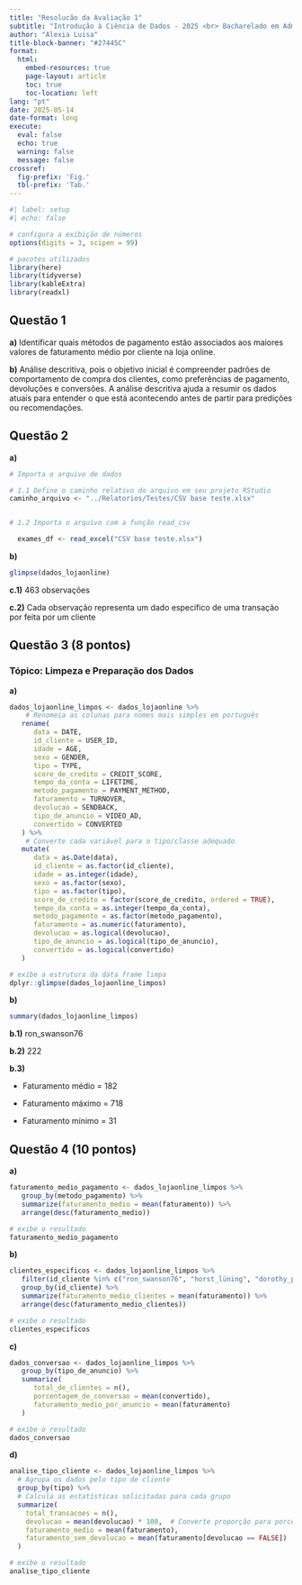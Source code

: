 ```yaml
---
title: "Resolucão da Avaliação 1"
subtitle: "Introdução à Ciência de Dados - 2025 <br> Bacharelado em Administração"
author: "Alexia Luisa"
title-block-banner: "#27445C"
format:
  html:
    embed-resources: true
    page-layout: article
    toc: true
    toc-location: left
lang: "pt"
date: 2025-05-14
date-format: long
execute: 
  eval: false
  echo: true
  warning: false
  message: false
crossref:
  fig-prefix: 'Fig.'
  tbl-prefix: 'Tab.'
---
```



```r
#| label: setup
#| echo: false

# configura a exibição de números
options(digits = 3, scipen = 99)

# pacotes utilizados
library(here)
library(tidyverse)
library(kableExtra)
library(readxl)
```



## Questão 1 


**a)** Identificar quais métodos de pagamento estão associados aos maiores valores de faturamento médio por cliente na loja online.

**b)** Análise descritiva, pois o objetivo inicial é compreender padrões de comportamento de compra dos clientes, como preferências de pagamento, devoluções e conversões. A análise descritiva ajuda a resumir os dados atuais para entender o que está acontecendo antes de partir para predições ou recomendações.



## Questão 2 


**a)** 

```r

# Importa o arquivo de dados

# 1.1 Define o caminho relativo do arquivo em seu projeto RStudio
caminho_arquivo <- "../Relatorios/Testes/CSV base teste.xlsx"


# 1.2 Importa o arquivo com a função read_csv

  exames_df <- read_excel("CSV base teste.xlsx")


```


**b)** 

```r
glimpse(dados_lojaonline)

```


**c.1)** 
463 observações


**c.2)** 
Cada observação representa um dado especifico de uma transação por feita por um cliente



## Questão 3 (8 pontos)

### Tópico: Limpeza e Preparação dos Dados 

**a)** 

```r

dados_lojaonline_limpos <- dados_lojaonline %>% 
    # Renomeia as colunas para nomes mais simples em português
   rename(
      data = DATE,
      id_cliente = USER_ID,
      idade = AGE,
      sexo = GENDER,
      tipo = TYPE,
      score_de_credito = CREDIT_SCORE,
      tempo_da_conta = LIFETIME,
      metodo_pagamento = PAYMENT_METHOD,
      faturamento = TURNOVER,
      devolucao = SENDBACK,
      tipo_de_anuncio = VIDEO_AD,
      convertido = CONVERTED
   ) %>% 
    # Converte cada variável para o tipo/classe adequado
   mutate(
      data = as.Date(data),
      id_cliente = as.factor(id_cliente),
      idade = as.integer(idade),
      sexo = as.factor(sexo),
      tipo = as.factor(tipo),
      score_de_credito = factor(score_de_credito, ordered = TRUE),
      tempo_da_conta = as.integer(tempo_da_conta),
      metodo_pagamento = as.factor(metodo_pagamento),
      faturamento = as.numeric(faturamento),
      devolucao = as.logical(devolucao),
      tipo_de_anuncio = as.logical(tipo_de_anuncio),
      convertido = as.logical(convertido)
   )

# exibe a estrutura da data frame limpa
dplyr::glimpse(dados_lojaonline_limpos)
```


**b)** 

```r
summary(dados_lojaonline_limpos)

```


**b.1)** 
ron_swanson76


**b.2)** 
222

**b.3)** 

- Faturamento médio = 182

- Faturamento máximo = 718

- Faturamento mínimo = 31




## Questão 4 (10 pontos)

 
**a)** 


```r

faturamento_medio_pagamento <- dados_lojaonline_limpos %>% 
   group_by(metodo_pagamento) %>% 
   summarize(faturamento_medio = mean(faturamento)) %>% 
   arrange(desc(faturamento_medio))

# exibe o resultado
faturamento_medio_pagamento

```



**b)** 


```r

clientes_especificos <- dados_lojaonline_limpos %>% 
   filter(id_cliente %in% c("ron_swanson76", "horst_lüning", "dorothy_parker")) %>% 
   group_by(id_cliente) %>% 
   summarize(faturamento_medio_clientes = mean(faturamento)) %>% 
   arrange(desc(faturamento_medio_clientes))

# exibe o resultado
clientes_especificos

```



**c)** 


```r

dados_conversao <- dados_lojaonline_limpos %>% 
   group_by(tipo_de_anuncio) %>% 
   summarize(
      total_de_clientes = n(),
      porcentagem_de_conversao = mean(convertido),
      faturamento_medio_por_anuncio = mean(faturamento)
   )

# exibe o resultado 
dados_conversao

```



**d)** 


```r

analise_tipo_cliente <- dados_lojaonline_limpos %>%
  # Agrupa os dados pelo tipo de cliente
  group_by(tipo) %>%
  # Calcula as estatísticas solicitadas para cada grupo
  summarize(
    total_transacoes = n(),
    devolucao = mean(devolucao) * 100,  # Converte proporção para porcentagem
    faturamento_medio = mean(faturamento),
    faturamento_sem_devolucao = mean(faturamento[devolucao == FALSE])
  )

# exibe o resultado 
analise_tipo_cliente
```





